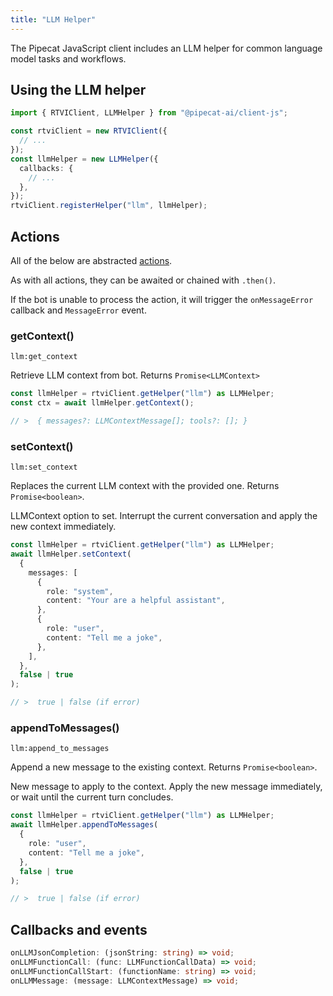 ```yaml
---
title: "LLM Helper"
---
```


The Pipecat JavaScript client includes an LLM helper for common language model tasks and workflows.

## Using the LLM helper

```typescript
import { RTVIClient, LLMHelper } from "@pipecat-ai/client-js";

const rtviClient = new RTVIClient({
  // ...
});
const llmHelper = new LLMHelper({
  callbacks: {
    // ...
  },
});
rtviClient.registerHelper("llm", llmHelper);
```

## Actions

All of the below are abstracted [actions](/v02/api-reference/actions).

As with all actions, they can be awaited or chained with `.then()`.

If the bot is unable to process the action, it will trigger the `onMessageError` callback and `MessageError` event.

### getContext()

`llm:get_context`

Retrieve LLM context from bot. Returns `Promise<LLMContext>`

```typescript
const llmHelper = rtviClient.getHelper("llm") as LLMHelper;
const ctx = await llmHelper.getContext();

// >  { messages?: LLMContextMessage[]; tools?: []; }
```

### setContext()

`llm:set_context`

Replaces the current LLM context with the provided one. Returns `Promise<boolean>`.

<ParamField path="context" type="LLMContext" required>
  LLMContext option to set.
</ParamField>

<ParamField path="interrupt" type="boolean" default="false">
  Interrupt the current conversation and apply the new context immediately.
</ParamField>

```typescript
const llmHelper = rtviClient.getHelper("llm") as LLMHelper;
await llmHelper.setContext(
  {
    messages: [
      {
        role: "system",
        content: "Your are a helpful assistant",
      },
      {
        role: "user",
        content: "Tell me a joke",
      },
    ],
  },
  false | true
);

// >  true | false (if error)
```

### appendToMessages()

`llm:append_to_messages`

Append a new message to the existing context. Returns `Promise<boolean>`.

<ParamField path="context" type="LLMContextMessage" required>
  New message to apply to the context.
</ParamField>

<ParamField path="runImmediately" type="boolean" default="false">
  Apply the new message immediately, or wait until the current turn concludes.
</ParamField>

```typescript
const llmHelper = rtviClient.getHelper("llm") as LLMHelper;
await llmHelper.appendToMessages(
  {
    role: "user",
    content: "Tell me a joke",
  },
  false | true
);

// >  true | false (if error)
```

## Callbacks and events

```typescript
onLLMJsonCompletion: (jsonString: string) => void;
onLLMFunctionCall: (func: LLMFunctionCallData) => void;
onLLMFunctionCallStart: (functionName: string) => void;
onLLMMessage: (message: LLMContextMessage) => void;
```
